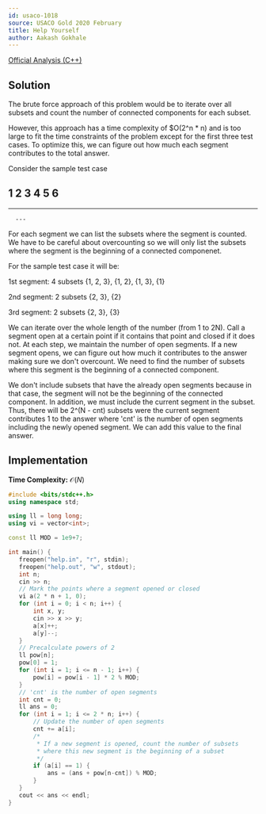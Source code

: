 ```yaml
---
id: usaco-1018
source: USACO Gold 2020 February
title: Help Yourself
author: Aakash Gokhale
---
```


[Official Analysis (C++)](http://www.usaco.org/current/data/sol_help_gold_feb20.html)

## Solution

The brute force approach of this problem would be to iterate over all subsets and count the number of connected components for each subset.

However, this approach has a time complexity of $O(2^n * n) and is too large to fit the time constraints of the problem except for the first three test cases. To optimize this, we can figure out how much each segment contributes to the total answer.

Consider the sample test case

1 2 3 4 5 6
-----------
  ---
      ---

For each segment we can list the subsets where the segment is counted. We have to be careful about overcounting so we will only list the subsets where the segment is the beginning of a connected componenet.

For the sample test case it will be:


1st segment: 4 subsets {1, 2, 3}, {1, 2}, {1, 3}, {1}

2nd segment: 2 subsets {2, 3}, {2}

3rd segment: 2 subsets {2, 3}, {3}

We can iterate over the whole length of the number (from 1 to 2N). Call a segment open at a certain point if it contains that point and closed if it does not. At each step, we maintain the number of open segments. If a new segment opens, we can figure out how much it contributes to the answer making sure we don't overcount. We need to find the number of subsets where this segment is the beginning of a connected component.

We don't include subsets that have the already open segments because in that case, the segment will not be the beginning of the connected component. In addition, we must include the current segment in the subset. Thus, there will be 2^(N - cnt) subsets were the current segment contributes 1 to the answer where 'cnt' is the number of open segments including the newly opened segment. We can add this value to the final answer.

## Implementation

**Time Complexity:** $\mathcal{O}(N)$
<LanguageSection>
<CPPSection>
 ```cpp
#include <bits/stdc++.h>
using namespace std;

using ll = long long;
using vi = vector<int>;

const ll MOD = 1e9+7;

int main() {
	freopen("help.in", "r", stdin);
	freopen("help.out", "w", stdout);
	int n;
	cin >> n;
	// Mark the points where a segment opened or closed
	vi a(2 * n + 1, 0);
	for (int i = 0; i < n; i++) {
		int x, y;
		cin >> x >> y;
		a[x]++;
		a[y]--;
	}
	// Precalculate powers of 2
	ll pow[n];
	pow[0] = 1;
	for (int i = 1; i <= n - 1; i++) {
		pow[i] = pow[i - 1] * 2 % MOD;
	}
	// 'cnt' is the number of open segments
	int cnt = 0;
	ll ans = 0;
	for (int i = 1; i <= 2 * n; i++) {
		// Update the number of open segments
		cnt += a[i]; 
		/*
		 * If a new segment is opened, count the number of subsets
		 * where this new segment is the beginning of a subset
		 */
		if (a[i] == 1) {
			ans = (ans + pow[n-cnt]) % MOD;
		}
	}
	cout << ans << endl;
}
```
</CPPSection>
</LanguageSection>
